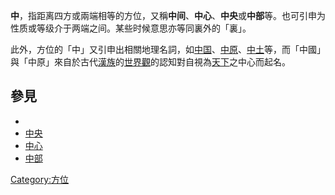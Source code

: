 {{Unreferenced |time=2019-12-29T11:09:47+00:00 }}
{{Otheruses|中 (消歧義)|subject=與方位相關的內容|other=其他意思}}
{{方位}}
{{Wiktionary|中}}

'''中'''，指距离四方或兩端相等的方位，又稱'''中间'''、'''中心'''、'''中央'''或'''中部'''等。也可引申为性质或等级介于两端之间。某些时候意思亦等同裏外的「裏」。

此外，方位的「中」又引申出相關地理名詞，如[[中国|中国]]、[[中原|中原]]、[[中土|中土]]等，而「中國」與「中原」來自於古代[[漢族|漢族]]的[[世界觀|世界觀]]的認知對自視為[[天下|天下]]之中心而起名。

== 參見 ==
* {{Lookfrom}}
* [[中央|中央]]
* [[中心|中心]]
* [[中部|中部]]

[[Category:方位|Category:方位]]